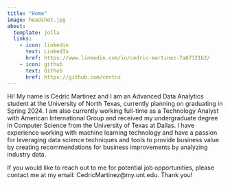 ```yaml
---
title: "Home"
image: headshot.jpg
about:
  template: jolla
  links:
    - icon: linkedin
      text: LinkedIn
      href: https://www.linkedin.com/in/cedric-martinez-7a87321b2/
    - icon: github
      text: Github
      href: https://github.com/cmrtnz
---
```


Hi! My name is Cedric Martinez and I am an Advanced Data Analytics student at the University of North Texas, currently planning on graduating in Spring 2024. I am also currently working full-time as a Technology Analyst with American International Group and received my undergraduate degree in Computer Science from the University of Texas at Dallas. I have experience working with machine learning technology and have a passion for leveraging data science techniques and tools to provide business value by creating recommendations for business improvements by analyzing industry data.

If you would like to reach out to me for potential job opportunities, please contact me at my email: CedricMartinez\@my.unt.edu. Thank you!
